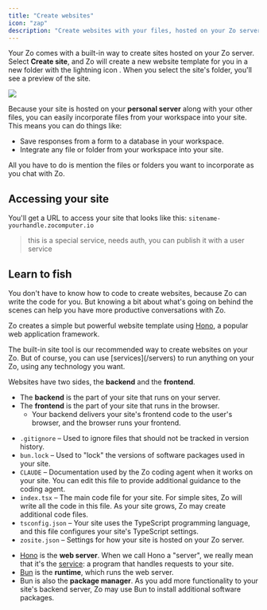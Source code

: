 ```yaml
---
title: "Create websites"
icon: "zap"
description: "Create websites with your files, hosted on your Zo server"
---
```


Your Zo comes with a built-in way to create sites hosted on your Zo server. Select <Icon icon="zap" /> **Create site**, and Zo will create a new website template for you in a new folder with the lightning icon <Icon icon="zap" />. When you select the site's folder, you'll see a preview of the site.

<Frame caption="A Zo site, displaying data from a database in spotify-db">
  <img className="block" src="/screenshots/zite.png" />
</Frame>

Because your site is hosted on your **personal server** along with your other files, you can easily incorporate files from your workspace into your site. This means you can do things like:

- Save responses from a form to a database in your workspace.
- Integrate any file or folder from your workspace into your site.

All you have to do is mention the files or folders you want to incorporate as you chat with Zo.

## Accessing your site

You'll get a URL to access your site that looks like this: `sitename-yourhandle.zocomputer.io`

<Info>

> this is a special service, needs auth, you can publish it with a user service

## <Icon icon="fish" /> Learn to fish

You don't have to know how to code to create websites, because Zo can write the code for you. But knowing a bit about what's going on behind the scenes can help you have more productive conversations with Zo.

Zo creates a simple but powerful website template using [Hono](https://hono.dev), a popular web application framework.

<Info>
  The built-in site tool is our recommended way to create websites on your Zo. But of course, you can use
  [services](/servers) to run anything on your Zo, using any technology you want.
</Info>

Websites have two sides, the **backend** and the **frontend**.

- The **backend** is the part of your site that runs on your server.
- The **frontend** is the part of your site that runs in the browser.
  - Your backend delivers your site's frontend code to the user's browser, and the browser runs your frontend.

<AccordionGroup>
<Accordion title="What are the code files inside my site?">

- <Icon icon="file-code" /> `.gitignore` – Used to ignore files that should not be tracked in version history.
- <Icon icon="file-code" /> `bun.lock` – Used to "lock" the versions of software packages used in your site.
- <Icon icon="file-text" /> `CLAUDE` – Documentation used by the Zo coding agent when it works on your site. You can
  edit this file to provide additional guidance to the coding agent.
- <Icon icon="file-code" /> `index.tsx` – The main code file for your site. For simple sites, Zo will write all the code
  in this file. As your site grows, Zo may create additional code files.
- <Icon icon="file-json" /> `tsconfig.json` – Your site uses the TypeScript programming language, and this file
  configures your site's TypeScript settings.
- <Icon icon="file-json" /> `zosite.json` – Settings for how your site is hosted on your Zo server.

</Accordion>
<Accordion title="What else should I know about my site?">

- [Hono](https://hono.dev) is the **web server**. When we call Hono a "server", we really mean that it's the [service](/servers#what-is-a-service%3F): a program that handles requests to your site.
- [Bun](https://bun.sh) is the **runtime**, which runs the web server.
- Bun is also the **package manager**. As you add more functionality to your site's backend server, Zo may use Bun to install additional software packages.

</Accordion>
</AccordionGroup>
